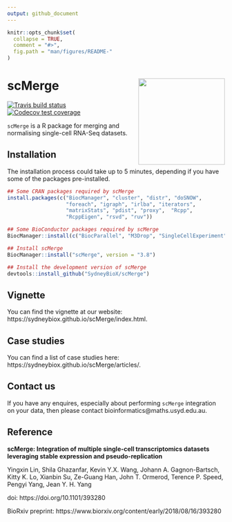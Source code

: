 ```yaml
---
output: github_document
---
```


<!-- README.md is generated from README.Rmd. Please edit that file -->

```r
knitr::opts_chunk$set(
  collapse = TRUE,
  comment = "#>",
  fig.path = "man/figures/README-"
)
```


# scMerge <img src="man/figures/logo.png" align="right" width="200" />

[![Travis build status](https://travis-ci.org/SydneyBioX/scMerge.svg?branch=master)](https://travis-ci.org/SydneyBioX/scMerge)
[![Codecov test coverage](https://codecov.io/gh/SydneyBioX/scMerge/branch/master/graph/badge.svg)](https://codecov.io/gh/SydneyBioX/scMerge?branch=master)

\newpage

`scMerge` is a R package for merging and normalising single-cell RNA-Seq datasets.



## Installation 

The installation process could take up to 5 minutes, depending if you have some of the packages pre-installed. 

```r
## Some CRAN packages required by scMerge
install.packages(c("BiocManager", "cluster", "distr", "doSNOW", 
                   "foreach", "igraph", "irlba", "iterators", 
                   "matrixStats", "pdist", "proxy",  "Rcpp", 
                   "RcppEigen", "rsvd", "ruv"))

## Some BioConductor packages required by scMerge
BiocManager::install(c("BiocParallel", "M3Drop", "SingleCellExperiment"))

## Install scMerge
BiocManager::install("scMerge", version = "3.8")

## Install the development version of scMerge
devtools::install_github("SydneyBioX/scMerge")
```

## Vignette

You can find the vignette at our website: https://sydneybiox.github.io/scMerge/index.html. 


## Case studies

You can find a list of case studies here: https://sydneybiox.github.io/scMerge/articles/.


## Contact us

If you have any enquires, especially about performing `scMerge` integration on your data, then please contact bioinformatics@maths.usyd.edu.au. 

## Reference

**scMerge: Integration of multiple single-cell transcriptomics datasets leveraging stable expression and pseudo-replication**

Yingxin Lin, Shila Ghazanfar, Kevin Y.X. Wang, Johann A. Gagnon-Bartsch, Kitty K. Lo, Xianbin Su, Ze-Guang Han, John T. Ormerod, Terence P. Speed, Pengyi Yang, Jean Y. H. Yang

doi: https://doi.org/10.1101/393280

BioRxiv preprint: https://www.biorxiv.org/content/early/2018/08/16/393280
